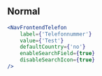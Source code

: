 
## Normal

<Example>
    <TelefonInput
        label={'Telefonnummer'}
        value={'Test'}
        defaultCountry={'no'}
        enableSearchField={true}
        disableSearchIcon={true}
    />
</Example>

```jsx
<NavFrontendTelefon
    label={'Telefonnummer'}
    value={'Test'}
    defaultCountry={'no'}
    enableSearchField={true}
    disableSearchIcon={true}
/>
```
